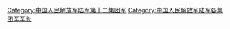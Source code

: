 [[Category:中国人民解放军陆军第十二集团军|Category:中国人民解放军陆军第十二集团军]]
[[Category:中国人民解放军陆军各集团军军长|Category:中国人民解放军陆军各集团军军长]]